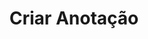 ---
title: "Criar Anotação"
api: "POST https://regis.app.byefive.com.br/rest/notes"
description: "Cria uma nova anotação para um profissional"
---